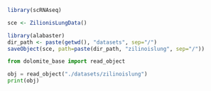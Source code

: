 ```r
library(scRNAseq)

sce <- ZilionisLungData()

library(alabaster)
dir_path <- paste(getwd(), "datasets", sep="/")
saveObject(sce, path=paste(dir_path, "zilinoislung", sep="/"))
```


```python
from dolomite_base import read_object

obj = read_object("./datasets/zilinoislung")
print(obj)
```